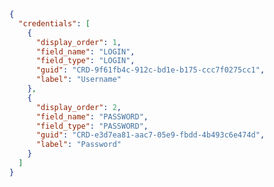 ```json Response
{
  "credentials": [
    {
      "display_order": 1,
      "field_name": "LOGIN",
      "field_type": "LOGIN",
      "guid": "CRD-9f61fb4c-912c-bd1e-b175-ccc7f0275cc1",
      "label": "Username"
    },
    {
      "display_order": 2,
      "field_name": "PASSWORD",
      "field_type": "PASSWORD",
      "guid": "CRD-e3d7ea81-aac7-05e9-fbdd-4b493c6e474d",
      "label": "Password"
    }
  ]
}
```
